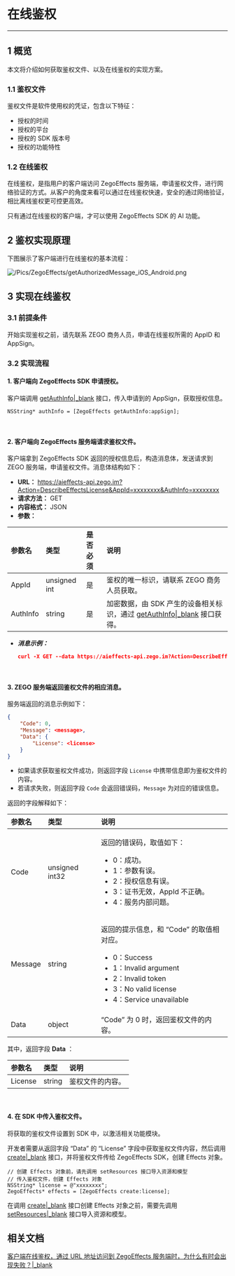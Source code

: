 # 在线鉴权

- - -

## 1 概览

本文将介绍如何获取鉴权文件、以及在线鉴权的实现方案。

### 1.1 鉴权文件

鉴权文件是软件使用权的凭证，包含以下特征：

- 授权的时间
- 授权的平台
- 授权的 SDK 版本号
- 授权的功能特性


### 1.2 在线鉴权

在线鉴权，是指用户的客户端访问 ZegoEffects 服务端，申请鉴权文件，进行网络验证的方式。从客户的角度来看可以通过在线鉴权快速，安全的通过网络验证，相比离线鉴权更可控更高效。

只有通过在线鉴权的客户端，才可以使用 ZegoEffects SDK 的 AI 功能。

## 2 鉴权实现原理

下图展示了客户端进行在线鉴权的基本流程：

![/Pics/ZegoEffects/getAuthorizedMessage_iOS_Android.png](http://doc.oa.zego.im/Pics/ZegoEffects/getAuthorizedMessage_iOS_Android.png)


## 3 实现在线鉴权

### 3.1 前提条件

开始实现鉴权之前，请先联系 ZEGO 商务人员，申请在线鉴权所需的 AppID 和 AppSign。


### 3.2 实现流程

#### 1. 客户端向 ZegoEffects SDK 申请授权。

客户端调用 [getAuthInfo\|_blank](@getAuthInfo) 接口，传入申请到的 AppSign，获取授权信息。

```objc
NSString* authInfo = [ZegoEffects getAuthInfo:appSign]; 
```

<br/>

#### 2. 客户端向 ZegoEffects 服务端请求鉴权文件。

客户端拿到 ZegoEffects SDK 返回的授权信息后，构造消息体，发送请求到 ZEGO 服务端，申请鉴权文件。消息体结构如下：

- **URL：** https://aieffects-api.zego.im?Action=DescribeEffectsLicense&AppId=xxxxxxxx&AuthInfo=xxxxxxxx
- **请求方法：** GET
- **内容格式：** JSON
- **参数：**

 | 参数名 | 类型 | 是否必须 | 说明 |  
| :---- | :---- | :----- | :------ |  
| AppId | unsigned int | 是 | 鉴权的唯一标识，请联系 ZEGO 商务人员获取。|
| AuthInfo | string | 是 | 加密数据，由 SDK 产生的设备相关标识，通过 [getAuthInfo\|_blank](@getAuthInfo) 接口获得。 |

- ***消息示例：***

    ```json
    curl -X GET --data https://aieffects-api.zego.im?Action=DescribeEffectsLicense&AppId=xxxxxxxx&AuthInfo=xxxxxxxx
    ```

<br/>

#### 3. ZEGO 服务端返回鉴权文件的相应消息。

服务端返回的消息示例如下：

```json
{
    "Code": 0,
    "Message": <message>,
    "Data": {
        "License": <license>
    }
}
```
<Note title="Note">


- 如果请求获取鉴权文件成功，则返回字段 `License` 中携带信息即为鉴权文件的内容。
- 若请求失败，则返回字段 `Code` 会返回错误码，`Message` 为对应的错误信息。
</Note>

返回的字段解释如下：

| 参数名 | 类型 | 说明 |  
| :---- | :---- | :----- |
| Code | unsigned int32 | <p>返回的错误码，取值如下：<p><ul><li>0：成功。</li><li>1：参数有误。</li><li>2：授权信息有误。</li><li>3：证书无效，AppId 不正确。</li><li>4：服务内部问题。</li></ul> |
| Message | string | <p>返回的提示信息，和 “Code” 的取值相对应。</p><ul><li>0：Success</li><li>1：Invalid argument</li><li>2：Invalid token</li><li>3：No valid license</li><li>4：Service unavailable</li></ul> |
|Data| object | “Code” 为 0 时，返回鉴权文件的内容。 |

其中，返回字段 **Data** ：

| 参数名 | 类型 | 说明 |  
| :---- | :---- | :----- |
|License|string| 鉴权文件的内容。 |


<br/>

#### 4. 在 SDK 中传入鉴权文件。

将获取的鉴权文件设置到 SDK 中，以激活相关功能模块。

开发者需要从返回字段 “Data” 的 “License” 字段中获取鉴权文件内容，然后调用 [create\|_blank](@create) 接口，并将鉴权文件传给 ZegoEffects SDK，创建 Effects 对象。


```objc
// 创建 Effects 对象前，请先调用 setResources 接口导入资源和模型
// 传入鉴权文件，创建 Effects 对象
NSString* license = @"xxxxxxxx";
ZegoEffects* effects = [ZegoEffects create:license];
```

<Warning title="Warning">

在调用 [create\|_blank](@create) 接口创建 Effects 对象之前，需要先调用 [setResources\|_blank](@setResources) 接口导入资源和模型。
</Warning>


## 相关文档

[客户端在线鉴权，通过 URL 地址访问到 ZegoEffects 服务端时，为什么有时会出现失败？\|_blank](https://doc-zh.zego.im/faq/unable_Access_Effetcs)
